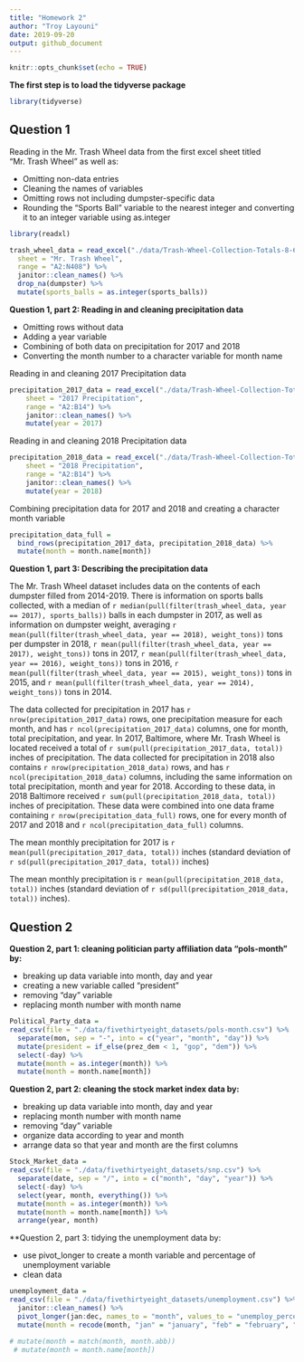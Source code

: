 ```yaml
---
title: "Homework 2"
author: "Troy Layouni"
date: 2019-09-20
output: github_document
---
```


```r
knitr::opts_chunk$set(echo = TRUE)
```


**The first step is to load the tidyverse package**

```r
library(tidyverse) 
```

## Question 1

Reading in the Mr. Trash Wheel data from the first excel sheet titled "Mr. Trash Wheel" as well as:

  * Omitting non-data entries 
  * Cleaning the names of variables
  * Omitting rows not including dumpster-specific data
  * Rounding the "Sports Ball" variable to the nearest integer and converting it to an integer variable using as.integer

```r
library(readxl)

trash_wheel_data = read_excel("./data/Trash-Wheel-Collection-Totals-8-6-19.xlsx",
  sheet = "Mr. Trash Wheel", 
  range = "A2:N408") %>% 
  janitor::clean_names() %>%
  drop_na(dumpster) %>% 
  mutate(sports_balls = as.integer(sports_balls))
```

**Question 1, part 2: Reading in and cleaning precipitation data**

  * Omitting rows without data
  * Adding a year variable
  * Combining of both data on precipitation for 2017 and 2018
  * Converting the month number to a character variable for month name

Reading in and cleaning 2017 Precipitation data

```r
precipitation_2017_data = read_excel("./data/Trash-Wheel-Collection-Totals-8-6-19.xlsx",
    sheet = "2017 Precipitation",
    range = "A2:B14") %>% 
    janitor::clean_names() %>%
    mutate(year = 2017) 
```

Reading in and cleaning 2018 Precipitation data

```r
precipitation_2018_data = read_excel("./data/Trash-Wheel-Collection-Totals-8-6-19.xlsx",
    sheet = "2018 Precipitation",
    range = "A2:B14") %>% 
    janitor::clean_names() %>%
    mutate(year = 2018)    
```

Combining precipitation data for 2017 and 2018 and creating a character month variable 

```r
precipitation_data_full =
  bind_rows(precipitation_2017_data, precipitation_2018_data) %>% 
  mutate(month = month.name[month])
```

**Question 1, part 3: Describing the precipitation data**

The Mr. Trash Wheel dataset includes data on the contents of each dumpster filled from 2014-2019. There is information on sports balls collected, with a median of `r median(pull(filter(trash_wheel_data, year == 2017), sports_balls))` balls in each dumpster in 2017, as well as information on dumpster weight, averaging  `r mean(pull(filter(trash_wheel_data, year == 2018), weight_tons))` tons per dumpster in 2018, `r mean(pull(filter(trash_wheel_data, year == 2017), weight_tons))` tons in 2017, `r mean(pull(filter(trash_wheel_data, year == 2016), weight_tons))` tons in 2016,  `r mean(pull(filter(trash_wheel_data, year == 2015), weight_tons))` tons in 2015, and `r mean(pull(filter(trash_wheel_data, year == 2014), weight_tons))` tons in 2014. 

The data collected for precipitation in 2017 has `r nrow(precipitation_2017_data)` rows, one precipitation measure for each month, and has `r ncol(precipitation_2017_data)` columns, one for month, total precipitation, and year. In 2017, Baltimore, where Mr. Trash Wheel is located received a total of `r sum(pull(precipitation_2017_data, total))` inches of precipitation. The data collected for precipitation in 2018 also contains `r nrow(precipitation_2018_data)` rows, and has `r ncol(precipitation_2018_data)` columns, including the same information on total precipitation, month and year for 2018. According to these data, in 2018 Baltimore received `r sum(pull(precipitation_2018_data, total))` inches of precipitation.
These data were combined into one data frame containing `r nrow(precipitation_data_full)` rows, one for every month of 2017 and 2018 and `r ncol(precipitation_data_full)` columns. 

The mean monthly precipitation for 2017 is `r mean(pull(precipitation_2017_data, total))` inches (standard deviation of `r sd(pull(precipitation_2017_data, total))` inches)

The mean monthly precipitation is `r mean(pull(precipitation_2018_data, total))` inches (standard deviation of `r sd(pull(precipitation_2018_data, total))` inches). 

## Question 2

**Question 2, part 1: cleaning politician party affiliation data "pols-month" by:**

* breaking up data variable into month, day and year 
* creating a new variable called "president"
* removing "day" variable
* replacing month number with month name 

```r
Political_Party_data = 
read_csv(file = "./data/fivethirtyeight_datasets/pols-month.csv") %>%
  separate(mon, sep = "-", into = c("year", "month", "day")) %>% 
  mutate(president = if_else(prez_dem < 1, "gop", "dem")) %>% 
  select(-day) %>% 
  mutate(month = as.integer(month)) %>% 
  mutate(month = month.name[month]) 
```

**Question 2, part 2: cleaning the stock market index data by:**

* breaking up data variable into month, day and year 
* replacing month number with month name 
* removing "day" variable 
* organize data according to year and month
* arrange data so that year and month are the first columns

```r
Stock_Market_data = 
read_csv(file = "./data/fivethirtyeight_datasets/snp.csv") %>%
  separate(date, sep = "/", into = c("month", "day", "year")) %>% 
  select(-day) %>% 
  select(year, month, everything()) %>% 
  mutate(month = as.integer(month)) %>% 
  mutate(month = month.name[month]) %>% 
  arrange(year, month)
```

**Question 2, part 3: tidying the unemployment data by: 

* use pivot_longer to create a month variable and percentage of unemployment variable 
* clean data 

```r
unemployment_data = 
read_csv(file = "./data/fivethirtyeight_datasets/unemployment.csv") %>%
  janitor::clean_names() %>% 
  pivot_longer(jan:dec, names_to = "month", values_to = "unemploy_percent") %>% 
  mutate(month = recode(month, "jan" = "january", "feb" = "february", "mar" = "march", "apr" = "april", "jun" = "june", "jul" = "july", "aug" = "august", "sep" = "september", "oct" = "october", "nov" = "november", "dec" = "december"))

# mutate(month = match(month, month.abb)) 
 # mutate(month = month.name[month]) 
```









